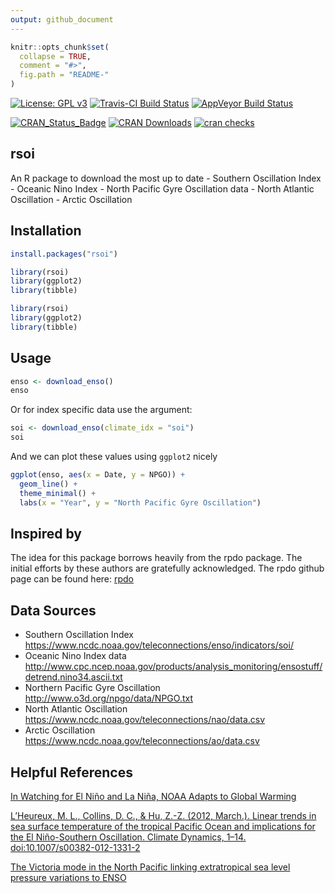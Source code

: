 ```yaml
---
output: github_document
---
```


<!-- README.md is generated from README.Rmd. Please edit that file -->
```r
knitr::opts_chunk$set(
  collapse = TRUE,
  comment = "#>",
  fig.path = "README-"
)
```



[![License: GPL v3](https://img.shields.io/badge/License-GPL%20v3-blue.svg)](https://www.gnu.org/licenses/gpl-3.0) [![Travis-CI Build Status](http://travis-ci.org/boshek/rsoi.svg?branch=master)](https://travis-ci.org/boshek/rsoi) [![AppVeyor Build Status](https://ci.appveyor.com/api/projects/status/github/boshek/rsoi?branch=master&svg=true)](https://ci.appveyor.com/project/boshek/rsoi)

[![CRAN\_Status\_Badge](https://www.r-pkg.org/badges/version/rsoi)](https://cran.r-project.org/package=rsoi) [![CRAN Downloads](https://cranlogs.r-pkg.org/badges/rsoi?color=brightgreen)](https://CRAN.R-project.org/package=rsoi) [![cran checks](https://cranchecks.info/badges/worst/rsoi)](https://cran.rstudio.com/web/checks/check_results_rsoi.html)


## rsoi
An R package to download the most up to date
- Southern Oscillation Index
- Oceanic Nino Index 
- North Pacific Gyre Oscillation data
- North Atlantic Oscillation
- Arctic Oscillation

## Installation
```r
install.packages("rsoi")

library(rsoi)
library(ggplot2)
library(tibble)
```

```r
library(rsoi)
library(ggplot2)
library(tibble)
```

## Usage
```r
enso <- download_enso()
enso
```

Or for index specific data use the \code{cliamte_idx} argument:
```r
soi <- download_enso(climate_idx = "soi")
soi

```

And we can plot these values using `ggplot2` nicely
```r
ggplot(enso, aes(x = Date, y = NPGO)) +
  geom_line() +
  theme_minimal() +
  labs(x = "Year", y = "North Pacific Gyre Oscillation")
```

## Inspired by
The idea for this package borrows heavily from the rpdo package. The initial efforts by these authors are gratefully acknowledged. The rpdo github page can be found here: [rpdo](https://github.com/poissonconsulting/rpdo)

## Data Sources
- Southern Oscillation Index  <https://www.ncdc.noaa.gov/teleconnections/enso/indicators/soi/> 
- Oceanic Nino Index data  <http://www.cpc.ncep.noaa.gov/products/analysis_monitoring/ensostuff/detrend.nino34.ascii.txt>
- Northern Pacific Gyre Oscillation <http://www.o3d.org/npgo/data/NPGO.txt>
- North Atlantic Oscillation <https://www.ncdc.noaa.gov/teleconnections/nao/data.csv>
- Arctic Oscillation <https://www.ncdc.noaa.gov/teleconnections/ao/data.csv>

## Helpful References
[In Watching for El Niño and La Niña, NOAA Adapts to Global Warming](https://www.climate.gov/news-features/understanding-climate/watching-el-ni%C3%B1o-and-la-ni%C3%B1a-noaa-adapts-global-warming)

[L’Heureux, M. L., Collins, D. C., & Hu, Z.-Z. (2012, March.). Linear trends in sea surface temperature of the tropical Pacific Ocean and implications for the El Niño-Southern Oscillation. Climate Dynamics, 1–14. doi:10.1007/s00382-012-1331-2](https://link.springer.com/article/10.1007%2Fs00382-012-1331-2)

[The Victoria mode in the North Pacific linking extratropical sea level pressure variations to ENSO](http://onlinelibrary.wiley.com/doi/10.1002/2014JD022221/pdf)
